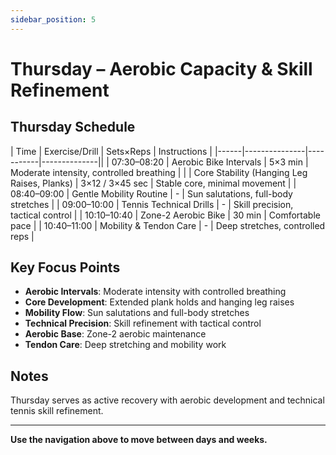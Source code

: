 ```yaml
---
sidebar_position: 5
---
```



<WorkoutNav weekNumber={5} />

# Thursday – Aerobic Capacity & Skill Refinement

## Thursday Schedule

| Time | Exercise/Drill | Sets×Reps | Instructions |
|------|---------------|-----------|--------------||
| 07:30–08:20 | Aerobic Bike Intervals | 5×3 min | Moderate intensity, controlled breathing |
| | Core Stability (Hanging Leg Raises, Planks) | 3×12 / 3×45 sec | Stable core, minimal movement |
| 08:40–09:00 | Gentle Mobility Routine | - | Sun salutations, full-body stretches |
| 09:00–10:00 | Tennis Technical Drills | - | Skill precision, tactical control |
| 10:10–10:40 | Zone-2 Aerobic Bike | 30 min | Comfortable pace |
| 10:40–11:00 | Mobility & Tendon Care | - | Deep stretches, controlled reps |

## Key Focus Points

- **Aerobic Intervals**: Moderate intensity with controlled breathing
- **Core Development**: Extended plank holds and hanging leg raises
- **Mobility Flow**: Sun salutations and full-body stretches
- **Technical Precision**: Skill refinement with tactical control
- **Aerobic Base**: Zone-2 aerobic maintenance
- **Tendon Care**: Deep stretching and mobility work

## Notes

Thursday serves as active recovery with aerobic development and technical tennis skill refinement.

---

**Use the navigation above to move between days and weeks.**
